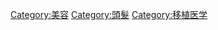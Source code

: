 {{Commons category|Hair transplantation}}
{{Cat main}}

[[Category:美容|Category:美容]]
[[Category:頭髮|Category:頭髮]]
[[Category:移植医学|Category:移植医学]]